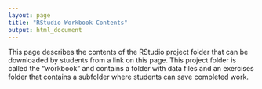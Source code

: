 ```yaml
---
layout: page
title: "RStudio Workbook Contents"
output: html_document
---
```


This page describes the contents of the RStudio project folder that can be downloaded by students from a link on this page. This project folder is called the "workbook" and contains a folder with data files and an exercises folder that contains a subfolder where students can save completed work.
